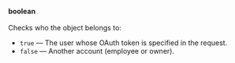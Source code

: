 **boolean**<br/><br/>Checks who the object belongs to:

- `true` — The user whose OAuth token is specified in the request.
- `false` — Another account (employee or owner).